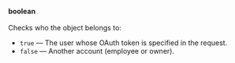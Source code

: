 **boolean**<br/><br/>Checks who the object belongs to:

- `true` — The user whose OAuth token is specified in the request.
- `false` — Another account (employee or owner).